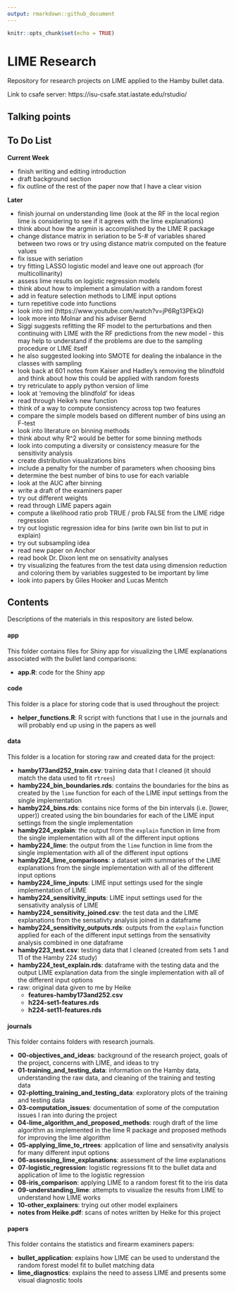 ```yaml
---
output: rmarkdown::github_document
---
```


```r
knitr::opts_chunk$set(echo = TRUE)
```

# LIME Research

Repository for research projects on LIME applied to the Hamby bullet data. 

Link to csafe server: https://isu-csafe.stat.iastate.edu/rstudio/

## Talking points

## To Do List

**Current Week**

- finish writing and editing introduction
- draft background section
- fix outline of the rest of the paper now that I have a clear vision

**Later**

- finish journal on understanding lime (look at the RF in the local region
  lime is considering to see if it agrees with the lime explanations)
- think about how the argmin is accomplished by the LIME R package
- change distance matrix in seriation to be 5-# of variables shared between two rows
  or try using distance matrix computed on the feature values
- fix issue with seriation
- try fitting LASSO logistic model and leave one out approach (for multicollinarity)
- assess lime results on logistic regression models
- think about how to implement a simulation with a random forest
- add in feature selection methods to LIME input options
- turn repetitive code into functions
- look into iml (https://www.youtube.com/watch?v=jP6Rg13PEkQ)
- look more into Molnar and his adviser Bernd
- Siggi suggests refitting the RF model to the perturbations and then continuing with LIME with the RF predictions from the new model - this may help to understand if the problems are due to the sampling procedure or LIME itself
- he also suggested looking into SMOTE for dealing the inbalance in the classes with sampling
- look back at 601 notes from Kaiser and Hadley's removing the blindfold and
  think about how this could be applied with random forests
- try retriculate to apply python version of lime
- look at 'removing the blindfold' for ideas
- read through Heike's new function
- think of a way to compute consistency across top two features
- compare the simple models based on different number of bins using an F-test
- look into literature on binning methods
- think about why R^2 would be better for some binning methods
- look into computing a diversity or consistency measure for the sensitivity analysis
- create distribution visualizations bins
- include a penalty for the number of parameters when choosing bins
- determine the best number of bins to use for each variable
- look at the AUC after binning
- write a draft of the examiners paper
- try out different weights
- read through LIME papers again
- compute a likelihood ratio prob TRUE / prob FALSE from the LIME ridge regression
- try out logistic regression idea for bins (write own bin list to put in explain)
- try out subsampling idea
- read new paper on Anchor
- read book Dr. Dixon lent me on sensativity analyses
- try visualizing the features from the test data using dimension reduction and
  coloring them by variables suggested to be important by lime
- look into papers by Giles Hooker and Lucas Mentch


## Contents

Descriptions of the materials in this respository are listed below.

#### app

This folder contains files for Shiny app for visualizing the LIME explanations associated with the bullet land comparisons: 

- **app.R**: code for the Shiny app

#### code

This folder is a place for storing code that is used throughout the project:

- **helper_functions.R**: R script with functions that I use in the journals and will probably end up using in the papers as well

#### data

This folder is a location for storing raw and created data for the project:

- **hamby173and252_train.csv**: training data that I cleaned (it should match the data used to fit `rtrees`)
- **hamby224_bin_boundaries.rds**: contains the boundaries for the bins as created by the `lime` function for each of the LIME input settings from the single implementation 
- **hamby224_bins.rds**: contains nice forms of the bin intervals (i.e. [lower, upper)) created using the bin boundaries for each of the LIME input settings from the single implementation 
- **hamby224_explain**: the output from the `explain` function in lime from the single implementation with all of the different input options
- **hamby224_lime**: the output from the `lime` function in lime from the single implementation with all of the different input options
- **hamby224_lime_comparisons**: a dataset with summaries of the LIME explanations from the single implementation with all of the different input options
- **hamby224_lime_inputs**: LIME input settings used for the single implementation of LIME
- **hamby224_sensitivity_inputs**: LIME input settings used for the sensativity analysis of LIME
- **hamby224_sensitivity_joined.csv**: the test data and the LIME explanations from the sensativty analysis joined in a dataframe
- **hamby224_sensitivity_outputs.rds**: outputs from the `explain` function applied for each of the different input settings from the sensativity analysis combined in one dataframe
- **hamby223_test.csv**: testing data that I cleaned (created from sets 1 and 11 of the Hamby 224 study)
- **hamby224_test_explain.rds**: dataframe with the testing data and the output LIME explanation data from the single implementation with all of the different input options
- raw: original data given to me by Heike
    - **features-hamby173and252.csv**
    - **h224-set1-features.rds**
    - **h224-set11-features.rds**
  
#### journals

This folder contains folders with research journals.

- **00-objectives_and_ideas**: background of the research project, goals of the project, concerns with LIME, and ideas to try
- **01-training_and_testing_data**: information on the Hamby data, understanding the raw data, and cleaning of the training and testing data
- **02-plotting_training_and_testing_data**: exploratory plots of the training and testing data
- **03-computation_issues**: documentation of some of the computation issues I ran into during the project
- **04-lime_algorithm_and_proposed_methods**: rough draft of the lime algorithm as implemented in the lime R package and proposed methods for improving the lime algorithm
- **05-applying_lime_to_rtrees**: application of lime and sensativity analysis for many different input options
- **06-assessing_lime_explanations**: assessment of the lime explanations
- **07-logistic_regression**: logistic regressions fit to the bullet data and application of lime to the logistic regression
- **08-iris_comparison**: applying LIME to a random forest fit to the iris data
- **09-understanding_lime**: attempts to visualize the results from LIME to understand how LIME works
- **10-other_explainers**: trying out other model explainers
- **notes from Heike.pdf**: scans of notes written by Heike for this project

#### papers

This folder contains the statistics and firearm examiners papers: 

- **bullet_application**: explains how LIME can be used to understand the random forest model fit to bullet matching data
- **lime_diagnostics**: explains the need to assess LIME and presents some visual diagnostic tools